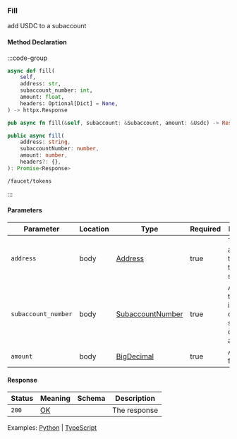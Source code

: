 ### Fill

add USDC to a subaccount

#### Method Declaration

:::code-group

```python [Python]
async def fill(
    self,
    address: str,
    subaccount_number: int,
    amount: float,
    headers: Optional[Dict] = None,
) -> httpx.Response
```

```rust [Rust]
pub async fn fill(&self, subaccount: &Subaccount, amount: &Usdc) -> Result<(), Error>

```

```typescript [TypeScript]
public async fill(
    address: string,
    subaccountNumber: number,
    amount: number,
    headers?: {},
): Promise<Response>
```

```url [API]
/faucet/tokens
```
:::

#### Parameters

| Parameter             | Location  | Type                  | Required      | Description                                                           |
| --------------------- | --------- | --------------------- | ------------- | --------------------------------------------------------------------- |
| `address`             | body      | [Address]             | true          | The wallet address that owns the subaccount.                          |
| `subaccount_number`   | body      | [SubaccountNumber]    | true          | A number that identifies a certain subaccount of the address          |
| `amount`              | body      | [BigDecimal]          | true          | Amount to fill                                                        |

#### Response

| Status | Meaning     | Schema                         | Description                                   |
| ------ | ----------- | ------------------------------ | --------------------------------------------- |
| `200`  | [OK]        |                                | The response                                  |

Examples: [Python] | [TypeScript]

[Python]: https://github.com/dydxprotocol/v4-clients/blob/main/v4-client-py-v2/examples/faucet_endpoint.py
[TypeScript]: https://github.com/dydxprotocol/v4-clients/blob/main/v4-client-js/examples/faucet_endpoint.ts

[Address]: /types/address
[SubaccountNumber]: /types/subaccount_number
[BigDecimal]: /types/big_decimal
[OK]: /types/ok
